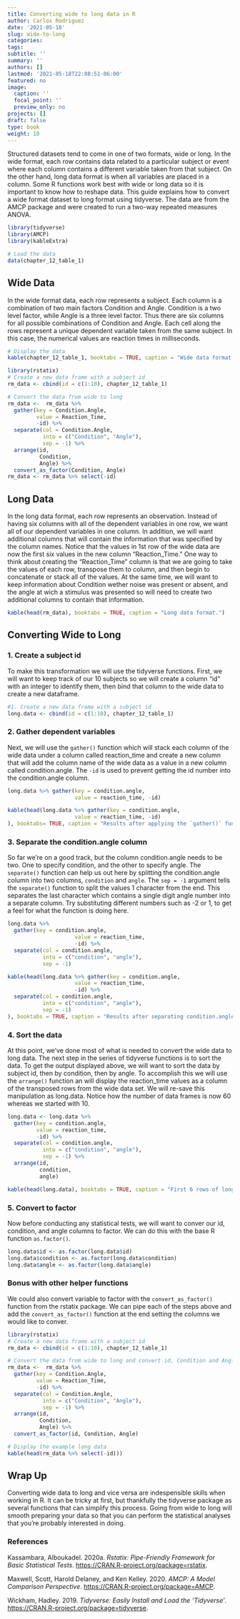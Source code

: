```yaml
---
title: Converting wide to long data in R
author: Carlos Rodriguez
date: '2021-05-18'
slug: wide-to-long
categories:
tags:
subtitle: ''
summary: ''
authors: []
lastmod: '2021-05-18T22:08:51-06:00'
featured: no
image:
  caption: ''
  focal_point: ''
  preview_only: no
projects: []
draft: false
type: book
weight: 10
---
```


Structured datasets tend to come in one of two formats, wide or long. In the wide format, each row contains data related to a particular subject or event where each column contains a different variable taken from that subject. On the other hand, long data format is when all variables are placed in a column. Some R functions work best with wide or long data so it is important to know how to reshape data.  This guide explains how to convert a wide format dataset to long format using tidyverse. The data are from the AMCP package and were created to run a two-way repeated measures ANOVA.
```r
library(tidyverse)
library(AMCP)
library(kableExtra)

# Load the data
data(chapter_12_table_1)
```

## Wide Data
In the wide format data, each row represents a subject. Each column is a combination of two main factors Condition and Angle. Condition is a two level factor, while Angle is a three level factor. Thus there are six columns for all possible combinations of Condition and Angle. Each cell along the rows represent a unique dependent variable taken from the same subject. In this case, the numerical values are reaction times in milliseconds.

```r
# Display the data
kable(chapter_12_table_1, booktabs = TRUE, caption = "Wide data format.")
```


```r
library(rstatix)
# Create a new data frame with a subject id
rm_data <- cbind(id = c(1:10), chapter_12_table_1)

# Convert the data from wide to long
rm_data <-  rm_data %>% 
  gather(key = Condition.Angle, 
         value = Reaction_Time, 
         -id) %>%
  separate(col = Condition.Angle, 
           into = c("Condition", "Angle"), 
           sep = -1) %>%
  arrange(id, 
          Condition, 
          Angle) %>%
  convert_as_factor(Condition, Angle)
rm_data <- rm_data %>% select(-id)
```

## Long Data
In the long data format, each row represents an observation. Instead of having six columns with all of the dependent variables in one row, we want all of our dependent variables in one column. In addition, we will want additional columns that will contain the information that was specified by the column names. Notice that the values in 1st row of the wide data are now the first six values in the new column "Reaction_Time." One way to think about creating the "Reaction_Time" column is that we are going to take the values of each row, transpose them to column, and then begin to concatenate or stack all of the values. At the same time, we will want to keep information about Condition wether noise was present or absent, and the angle at wich a stimulus was presented so will need to create two additional columns to contain that information.
```r
kable(head(rm_data), booktabs = TRUE, caption = "Long data format.")
```

## Converting Wide to Long
### 1. Create a subject id
To make this transformation we will use the tidyverse functions. First, we will want to keep track of our 10 subjects so we will create a column "id" with an integer to identify them, then bind that column to the wide data to create a new dataframe.
```r
#1. Create a new data frame with a subject id
long.data <- cbind(id = c(1:10), chapter_12_table_1)
```

### 2. Gather dependent variables
Next, we will use the `gather()` function which will stack each column of the wide data under a column called reaction_time and create a new column that will add the column name of the wide data as a value in a new column called condition.angle. The `-id` is used to prevent getting the id number into the condition.angle column.
```r
long.data %>% gather(key = condition.angle,
                     value = reaction_time, -id)
```
```r
kable(head(long.data %>% gather(key = condition.angle,
                     value = reaction_time, -id)
), booktabs= TRUE, caption = "Results after applying the `gather()` function.")
```

### 3. Separate the condition.angle column
So far we're on a good track, but the column condition.angle needs to be two. One to specify condition, and the other to specify angle. The `separate()` function can help us out here by splitting the condition.angle column into two columns, `condition` and `angle`. The `sep = -1` argument tells the `separate()` function to split the values 1 character from the end. This separates the last character which contains a single digit angle number into a separate column. Try substituting different numbers such as -2 or 1, to get a feel for what the function is doing here.
```r
long.data %>% 
  gather(key = condition.angle,
                     value = reaction_time, 
                     -id) %>%
  separate(col = condition.angle, 
           into = c("condition", "angle"), 
           sep = -1)
```

```r
kable(head(long.data %>% gather(key = condition.angle,
                     value = reaction_time, 
                     -id) %>%
  separate(col = condition.angle, 
           into = c("condition", "angle"), 
           sep = -1)
), booktabs = TRUE, caption = "Results after separating condition.angle with the `separate()` function.")
```
### 4. Sort the data
At this point, we've done most of what is needed to convert the wide data to long data. The next step in the series of tidyverse functions is to sort the data. To get the output displayed above, we will want to sort the data by subject id, then by condition, then by angle. To accomplish this we will use the `arrange()` function an will display the reaction_time values as a column of the transposed rows from the wide data set. We will re-save this manipulation as long.data. Notice how the number of data frames is now 60 whereas we started with 10.
```r
long.data <- long.data %>% 
  gather(key = condition.angle,
         value = reaction_time, 
         -id) %>%
  separate(col = condition.angle, 
           into = c("condition", "angle"), 
           sep = -1) %>%
  arrange(id, 
          condition, 
          angle)
```
```r
kable(head(long.data), booktabs = TRUE, caption = "First 6 rows of long.data after applying steps 1-3 and overwriting our original data.")
```

### 5. Convert to factor
Now before conducting any statistical tests, we will want to conver our id, condition, and angle columns to factor. We can do this with the base R function `as.factor()`. 
```r
long.data$id <- as.factor(long.data$id)
long.data$condition <- as.factor(long.data$condition)
long.data$angle <- as.factor(long.data$angle)
```

### Bonus with other helper functions
We could also convert variable to factor with the `convert_as_factor()` function from the rstatix package. We can pipe each of the steps above and add the `convert_as_factor()` function at the end setting the columns we would like to conver.
```r
library(rstatix)
# Create a new data frame with a subject id
rm_data <- cbind(id = c(1:10), chapter_12_table_1)

# Convert the data from wide to long and convert id, Condition and Angle to factor
rm_data <-  rm_data %>% 
  gather(key = Condition.Angle, 
         value = Reaction_Time, 
         -id) %>%
  separate(col = Condition.Angle, 
           into = c("Condition", "Angle"), 
           sep = -1) %>%
  arrange(id, 
          Condition, 
          Angle) %>%
  convert_as_factor(id, Condition, Angle)
```

```r
# Display the example long data
kable(head(rm_data %>% select(-id)))
```

## Wrap Up
Converting wide data to long and vice versa are indespensible skills when working in R. It can be tricky at first, but thankfully the tidyverse package as several functions that can simplify this process. Going from wide to long will smooth preparing your data so that you can perform the statistical analyses that you're probably interested in doing.

### References
<div id="refs" class="references">


<div id="ref-R-rstatix">

Kassambara, Alboukadel. 2020a. *Rstatix: Pipe-Friendly Framework for Basic Statistical Tests*. <https://CRAN.R-project.org/package=rstatix>.

</div>

<div id="ref-R-AMCP">

Maxwell, Scott, Harold Delaney, and Ken Kelley. 2020. *AMCP: A Model Comparison Perspective*. <https://CRAN.R-project.org/package=AMCP>.

</div>


<div id="ref-R-tidyverse">

Wickham, Hadley. 2019. *Tidyverse: Easily Install and Load the ’Tidyverse’*. <https://CRAN.R-project.org/package=tidyverse>.

</div>

</div>